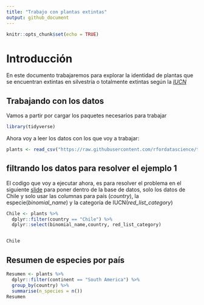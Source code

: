 ```yaml
---
title: "Trabajo con plantas extintas"
output: github_document
---
```


```r
knitr::opts_chunk$set(echo = TRUE)
```

# Introducción

En este documento trabajaremos para explorar la identidad de plantas que se encuentran extintas en silvestría o totalmente extintas según la [*IUCN*](https://www.iucnredlist.org/)


## Trabajando con los datos

Vamos a partir por cargar los paquetes necesarios para trabajar

```r
library(tidyverse)
```


Ahora voy a leer los datos con los que voy a trabajar:

```r
plants <- read_csv("https://raw.githubusercontent.com/rfordatascience/tidytuesday/master/data/2020/2020-08-18/plants.csv")
```

## filtrando los datos para resolver el ejemplo 1

El codigo que voy a ejecutar ahora, es para resolver el problema en el siguiente [slide](https://derek-corcoran-barrios.github.io/CursoProgrPres/Clase2/Clase2InvestigacionReproducible.html#29) para poner dentro de la base de datos, solo los datos de Chile y solo usar las columnas para país (*country*), la especie(*binomial_name*) y la categoría de IUCN(*red_list_category*) 

```r
Chile <- plants %>% 
  dplyr::filter(country == "Chile") %>% 
  dplyr::select(binomial_name,country, red_list_category)


Chile
```


## Resumen de especies por país

```r
Resumen <- plants %>% 
  dplyr::filter(continent == "South America") %>%
  group_by(country) %>% 
  summarise(n_species = n())
Resumen


``` 


